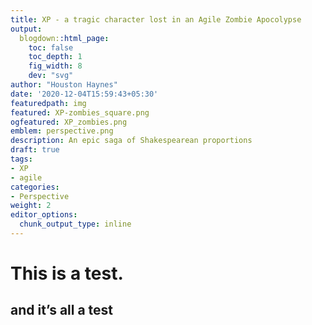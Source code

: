 ```yaml
---
title: XP - a tragic character lost in an Agile Zombie Apocolypse
output:
  blogdown::html_page:
    toc: false
    toc_depth: 1
    fig_width: 8
    dev: "svg"
author: "Houston Haynes"
date: '2020-12-04T15:59:43+05:30'
featuredpath: img
featured: XP-zombies_square.png
ogfeatured: XP_zombies.png
emblem: perspective.png
description: An epic saga of Shakespearean proportions
draft: true
tags:
- XP
- agile
categories: 
- Perspective
weight: 2
editor_options: 
  chunk_output_type: inline
---
```

# This is a test.

## and it's all a test
